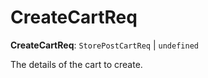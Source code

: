 
# CreateCartReq

 **CreateCartReq**: `StorePostCartReq` \| `undefined`

The details of the cart to create.
